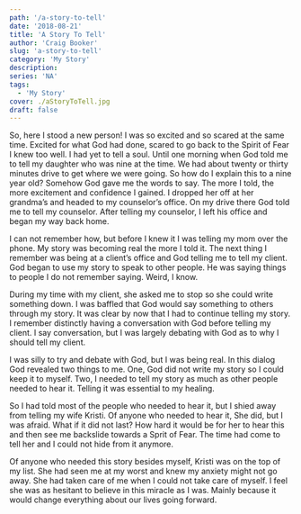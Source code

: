 ```yaml
---
path: '/a-story-to-tell'
date: '2018-08-21'
title: 'A Story To Tell'
author: 'Craig Booker'
slug: 'a-story-to-tell'
category: 'My Story'
description:
series: 'NA'
tags:
  - 'My Story'
cover: ./aStoryToTell.jpg
draft: false
---
```


So, here I stood a new person! I was so excited and so scared at the same time. Excited for what God had done, scared to go back to the Spirit of Fear I knew too well. I had yet to tell a soul. Until one morning when God told me to tell my daughter who was nine at the time. We had about twenty or thirty minutes drive to get where we were going. So how do I explain this to a nine year old? Somehow God gave me the words to say. The more I told, the more excitement and confidence I gained. I dropped her off at her grandma’s and headed to my counselor’s office. On my drive there God told me to tell my counselor. After telling my counselor, I left his office and began my way back home.

I can not remember how, but before I knew it I was telling my mom over the phone. My story was becoming real the more I told it. The next thing I remember was being at a client’s office and God telling me to tell my client. God began to use my story to speak to other people. He was saying things to people I do not remember saying. Weird, I know.

During my time with my client, she asked me to stop so she could write something down. I was baffled that God would say something to others through my story. It was clear by now that I had to continue telling my story. I remember distinctly having a conversation with God before telling my client. I say conversation, but I was largely debating with God as to why I should tell my client.

I was silly to try and debate with God, but I was being real. In this dialog God revealed two things to me. One, God did not write my story so I could keep it to myself. Two, I needed to tell my story as much as other people needed to hear it. Telling it was essential to my healing.

So I had told most of the people who needed to hear it, but I shied away from telling my wife Kristi. Of anyone who needed to hear it, She did, but I was afraid. What if it did not last? How hard it would be for her to hear this and then see me backslide towards a Sprit of Fear. The time had come to tell her and I could not hide from it anymore.

Of anyone who needed this story besides myself, Kristi was on the top of my list. She had seen me at my worst and knew my anxiety might not go away. She had taken care of me when I could not take care of myself. I feel she was as hesitant to believe in this miracle as I was. Mainly because it would change everything about our lives going forward.
